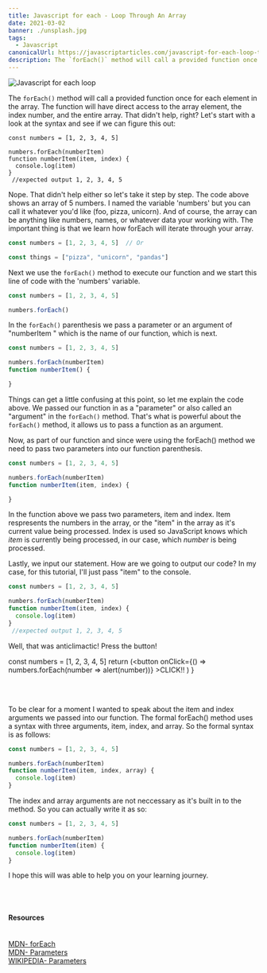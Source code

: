 ```yaml
---
title: Javascript for each - Loop Through An Array
date: 2021-03-02
banner: ./unsplash.jpg
tags:
  - Javascript
canonicalUrl: https://javascriptarticles.com/javascript-for-each-loop-through-an-array
description: The `forEach()` method will call a provided function once for each element in the array. The function will have direct access to the array element, the index number, and the entire array.
---
```

![Javascript for each loop](./unsplash.jpg)




The `forEach()` method will call a provided function once for each element in the array. The function will have direct access to the array element, the index number, and the entire array. That didn't help, right? Let's start with a look at the syntax and see if we can figure this out:

```
const numbers = [1, 2, 3, 4, 5]

numbers.forEach(numberItem)
function numberItem(item, index) { 
  console.log(item)
} 
 //expected output 1, 2, 3, 4, 5
```

Nope. That didn't help either so let's take it step by step. The code above shows an array of 5 numbers. I named the variable 'numbers' but you can call it whatever you'd like (foo, pizza, unicorn). And of course, the array can be anything like numbers, names, or whatever data your working with. The important thing is that we learn how forEach will iterate through your array.
```js
const numbers = [1, 2, 3, 4, 5]  // Or

const things = ["pizza", "unicorn", "pandas"]
```
Next we use the `forEach()` method to execute our function and we start this line of code with the 'numbers' variable. 
```js
const numbers = [1, 2, 3, 4, 5]

numbers.forEach()
```
In the `forEach()` parenthesis we pass a parameter or an argument of "numberItem " which is the name of our function, which is next.

```js
const numbers = [1, 2, 3, 4, 5]

numbers.forEach(numberItem)
function numberItem() { 

} 
```

Things can get a little confusing at this point, so let me explain the code above. We passed our function in as a "parameter" or also called an "argument" in the `forEach()` method. That's what is powerful about the `forEach()` method, it allows us to pass a function as an argument.

Now, as part of our function and since were using the forEach() method we need to pass two parameters into our function parenthesis. 

```js
const numbers = [1, 2, 3, 4, 5]

numbers.forEach(numberItem)
function numberItem(item, index) { 

} 
```

In the function above we pass two parameters, item and index. Item respresents the numbers in the array, or the "item" in the array as it's current value being processed. Index is used so JavaScript knows which <em>item</em> is currently being processed, in our case, which <em>number</em> is being processed.

Lastly, we input our statement. How are we going to output our code? In my case, for this tutorial, I'll just pass "item" to the console.

```js
const numbers = [1, 2, 3, 4, 5]

numbers.forEach(numberItem)
function numberItem(item, index) { 
  console.log(item)
} 
 //expected output 1, 2, 3, 4, 5
```

Well, that was anticlimactic! Press the button!

  const numbers = [1, 2, 3, 4, 5]
  return (<button onClick={() => numbers.forEach(number => alert(number))} >CLICK!!</button>
  )
}

<ForEachButton/>

<br/><br/>

To be clear for a moment I wanted to speak about the item and index arguments we passed into our function. The formal forEach() method uses a syntax with three arguments, item, index, and array. So the formal syntax is as follows:

```js
const numbers = [1, 2, 3, 4, 5]

numbers.forEach(numberItem)
function numberItem(item, index, array) { 
  console.log(item)
} 
```
The index and array arguments are not neccessary as it's built in to the method. So you can actually write it as so:
```js
const numbers = [1, 2, 3, 4, 5]

numbers.forEach(numberItem)
function numberItem(item) { 
  console.log(item)
} 
```


I hope this will was able to help you on your learning journey.

<br/><br/>

<Card>
<h4>Resources</h4>
<br />
<a className="footnote" href="https://developer.mozilla.org/en-US/docs/Web/JavaScript/Reference/Global_Objects/Array/forEach">MDN- forEach</a><br />
<a className="footnote" href="https://developer.mozilla.org/en-US/docs/Glossary/Parameter">MDN- Parameters</a><br />
<a className="footnote" href="https://en.wikipedia.org/wiki/Parameter_(computer_programming)">WIKIPEDIA- Parameters</a><br />

</Card>



